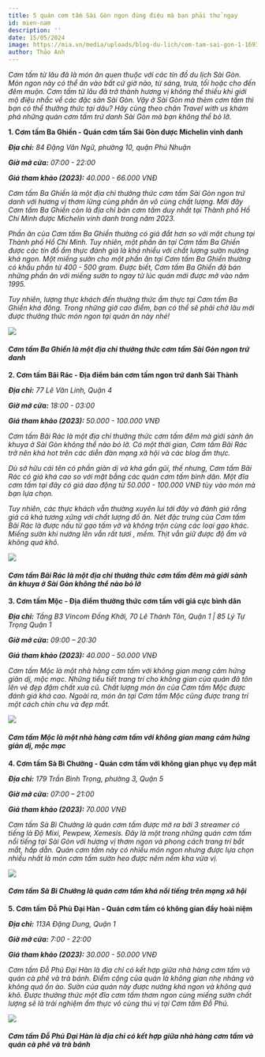 ```yaml
---
title: 5 quán cơm tấm Sài Gòn ngon đúng điệu mà bạn phải thử ngay
id: mien-nam
description: ''
date: 15/05/2024
image: https://mia.vn/media/uploads/blog-du-lich/com-tam-sai-gon-1-1693583358.jpg
author: Thảo Anh
---
```


_Cơm tấm từ lâu đã là món ăn quen thuộc với các tín đồ du lịch Sài Gòn. Món ngon này có thể ăn vào bất cứ giờ nào, từ sáng, trưa, tối hoặc cho đến đêm muộn. Cơm tấm từ lâu đã trở thành hương vị không thể thiếu khi giới mộ điệu nhắc về các đặc sản Sài Gòn. Vậy ở Sài Gòn mà thèm cơm tấm thì bạn có thể thưởng thức tại dâu? Hãy cùng theo chân Travel with us khám phá những quán cơm tấm trứ danh Sài Gòn mà bạn không thể bỏ lỡ._

**1. Cơm tấm Ba Ghiền - Quán cơm tấm Sài Gòn được Michelin vinh danh**

**_Địa chỉ:_** _84 Đặng Văn Ngữ, phường 10, quận Phú Nhuận_

**_Giờ mở cửa:_** _07:00 - 22:00_

**_Giá tham khảo (2023):_** _40.000 - 66.000 VNĐ_

_Cơm tấm Ba Ghiền là một địa chỉ thưởng thức cơm tấm Sài Gòn ngon trứ danh với hương vị thơm lừng cùng phần ăn vô cùng chất lượng. Mới đây Cơm tấm Ba Ghiền còn là địa chỉ bán cơm tấm duy nhất tại Thành phố Hồ Chí Minh được Michelin vinh danh trong năm 2023._

_Phần ăn của Cơm tấm Ba Ghiền thường có giá đắt hơn so với mặt chung tại Thành phố Hồ Chí Minh. Tuy nhiên, một phần ăn tại Cơm tấm Ba Ghiền được các tín đồ ẩm thực đánh giá là khá nhiều với chất lượng sườn nướng khá ngon. Một miếng sườn cho một phần ăn tại Cơm tấm Ba Ghiền thường có khẩu phần từ 400 - 500 gram. Được biết, Cơm tấm Ba Ghiền đã bán những phần ăn với miếng sườn to ngay từ lúc quán mới được mở vào năm 1995._

_Tuy nhiên, lượng thực khách đến thưởng thức ẩm thực tại Cơm tấm Ba Ghiền khá đông. Trong những giờ cao điểm, bạn có thể sẽ phải chờ lâu mới được thưởng thức món ngon tại quán ăn này nhé!_

![](https://mia.vn/media/uploads/blog-du-lich/com-tam-sai-gon-1-1693583358.jpg)

#### _Cơm tấm Ba Ghiền là một địa chỉ thưởng thức cơm tấm Sài Gòn ngon trứ danh_

**2. Cơm tấm Bãi Rác - Địa điểm bán cơm tấm ngon trứ danh Sài Thành**

**_Địa chỉ:_** _77 Lê Văn Linh, Quận 4_

**_Giờ mở cửa:_** _18:00 - 03:00_

**_Giá tham khảo (2023):_** _50.000 - 100.000 VNĐ_

_Cơm tấm Bãi Rác là một địa chỉ thưởng thức cơm tấm đêm mà giới sành ăn khuya ở Sài Gòn không thể nào bỏ lỡ. Có một thời gian, Cơm tấm Bãi Rác trở nên khá hot trên các diễn đàn mạng xã hội và các blog ẩm thực._

_Dù sở hữu cái tên có phần giản dị và khá gần gũi, thế nhưng, Cơm tấm Bãi Rác có giá khá cao so với mặt bằng các quán cơm tấm bình dân. Một đĩa cơm tấm tại đây có giá dao động từ 50.000 - 100.000 VNĐ tùy vào món mà bạn lựa chọn._

_Tuy nhiên, các thực khách vẫn thường xuyên lui tới đây và đánh giá rằng giá cả khá tương xứng với chất lượng đồ ăn. Nét đặc trưng của Cơm tấm Bãi Rác là được nấu từ gạo tấm vỡ và không trộn cùng các loại gạo khác. Miếng sườn khi nướng lên vẫn rất tươi , mềm. Thịt vẫn giữ được độ ẩm và không quá khô._

![](https://mia.vn/media/uploads/blog-du-lich/com-tam-sai-gon-2-1693583358.jpg)

#### _Cơm tấm Bãi Rác là một địa chỉ thưởng thức cơm tấm đêm mà giới sành ăn khuya ở Sài Gòn không thể nào bỏ lỡ_

**3. Cơm tấm Mộc - Địa điểm thưởng thức cơm tấm với giá cực bình dân**

**_Địa chỉ:_** _Tầng B3 Vincom Đồng Khởi, 70 Lê Thánh Tôn, Quận 1 | 85 Lý Tự Trọng Quận 1_

**_Giờ mở cửa:_** _09:00 – 20:30_

**_Giá tham khảo (2023):_** _40.000 - 50.000 VNĐ_

_Cơm tấm Mộc là một nhà hàng cơm tấm với không gian mang cảm hứng giản dị, mộc mạc. Những tiểu tiết trang trí cho không gian của quán đã tôn lên vẻ đẹp đậm chất xưa cũ. Chất lượng món ăn của Cơm tấm Mộc được đánh giá khá cao. Ngoài ra, món ăn tại Cơm tấm Mộc cũng được trang trí một cách chỉn chu và đẹp mắt._

![](https://mia.vn/media/uploads/blog-du-lich/com-tam-sai-gon-3-1693583358.jpg)

#### _Cơm tấm Mộc là một nhà hàng cơm tấm với không gian mang cảm hứng giản dị, mộc mạc_

**4. Cơm tấm Sà Bì Chưởng - Quán cơm tấm với không gian phục vụ đẹp mắt**

**_Địa chỉ:_** _179 Trần Bình Trọng, phường 3, Quận 5_

**_Giờ mở cửa:_** _07:00 – 21:00_

**_Giá tham khảo (2023):_** _70.000 VNĐ_

_Cơm tấm Sà Bì Chưởng là quán cơm tấm được mở ra bởi 3 streamer có tiếng là Độ Mixi, Pewpew, Xemesis. Đây là một trong những quán cơm tấm nổi tiếng tại Sài Gòn với hương vị thơm ngon và phong cách trang trí bắt mắt, hấp dẫn. Quán cơm tấm này có nhiều món ngon nhưng được lựa chọn nhiều nhất là món cơm tấm sườn heo được nêm nếm kha vừa vị._

![](https://mia.vn/media/uploads/blog-du-lich/com-tam-sai-gon-4-1693583358.jpg)

#### _Cơm tấm Sà Bì Chưởng là quán cơm tấm khá nổi tiếng trên mạng xã hội_

**5. Cơm tấm Đỗ Phủ Đại Hàn - Quán cơm tấm có không gian đầy hoài niệm**

**_Địa chỉ:_** _113A Đặng Dung, Quận 1_

**_Giờ mở cửa:_** _7:00 - 22:00_

**_Giá tham khảo (2023):_** _30.000 - 50.000 VNĐ_

_Cơm tấm Đỗ Phủ Đại Hàn là địa chỉ có kết hợp giữa nhà hàng cơm tấm và quán cà phê và trà bánh. Điểm cộng của quán là không gian nhẹ nhàng và không quá ồn ào. Sườn của quán này được nướng khá ngon và không quá khô. Được thưởng thức một đĩa cơm tấm thơm ngon cùng miếng sườn chất lượng sẽ là trải nghiệm ẩm thực vô cùng thú vị tại Cơm tấm Đỗ Phủ._

![](https://mia.vn/media/uploads/blog-du-lich/com-tam-sai-gon-5-1693583358.jpg)

#### _Cơm tấm Đỗ Phủ Đại Hàn là địa chỉ có kết hợp giữa nhà hàng cơm tấm và quán cà phê và trà bánh_

